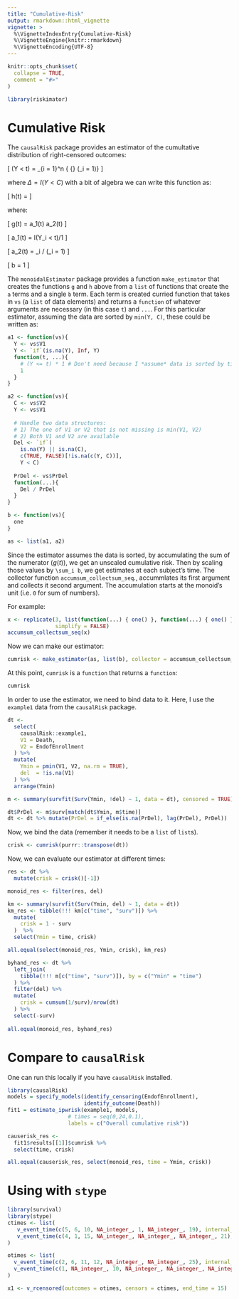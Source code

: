 ```yaml
---
title: "Cumulative-Risk"
output: rmarkdown::html_vignette
vignette: >
  %\VignetteIndexEntry{Cumulative-Risk}
  %\VignetteEngine{knitr::rmarkdown}
  %\VignetteEncoding{UTF-8}
---
```


```r
knitr::opts_chunk$set(
  collapse = TRUE,
  comment = "#>"
)
```

```r
library(riskimator)
```


# Cumulative Risk

The `causalRisk` package provides an estimator of the cumultative distribution of right-censored outcomes:

\[
\widehat{\Pr}(Y < t) = \frac{1}{n} \sum_{i = 1}^n \frac{\Delta_i I(Y_i < t)} { {\widehat{\Pr}} (\Delta_i = 1)}
\]

where $\Delta = I(Y < C)$ with a bit of algebra we can write this function as:

\[
h(t) = \frac{ \sum_i g(t)}{ \sum_i b }
\]

where:

\[
g(t) = a_1(t) \cdot a_2(t)
\]

\[
a_1(t) = I(Y_i < t)/1
\]

\[
a_2(t) = \Delta_i / \widehat{\Pr} (\Delta_i = 1)
\]

\[
b = 1
\]

The `monoidalEstimator` package provides a function `make_estimator` that creates the functions `g` and `h` above from a `list` of functions that create the `a` terms and a single `b` term.  Each term is created curried function that takes in `vs` (a `list` of data elements) and returns a `function` of whatever arguments are necessary (in this case `t`) and `...`. For this particular estimator, assuming the data are sorted by `min(Y, C)`, these could be written as:


```r
a1 <- function(vs){
  Y <- vs$V1
  Y <- `if`(is.na(Y), Inf, Y)
  function(t, ...){
    # (Y <= t) * 1 # Don't need because I *assume* data is sorted by time
    1
  }
}

a2 <- function(vs){
  C <- vs$V2
  Y <- vs$V1
  
  # Handle two data structures: 
  # 1) The one of V1 or V2 that is not missing is min(V1, V2)
  # 2) Both V1 and V2 are available
  Del <- `if`(
    is.na(Y) || is.na(C), 
    c(TRUE, FALSE)[!is.na(c(Y, C))],
    Y < C)
  
  PrDel <- vs$PrDel
  function(...){
    Del / PrDel
  }
}

b <- function(vs){
  one
}

as <- list(a1, a2)
```

Since the estimator assumes the data is sorted, by accumulating the sum of the numerator ($g(t)$), we get an unscaled cumulative risk. Then by scaling those values by `\sum_i b`, we get estimates at each subject's time. The collector function `accumsum_collectsum_seq`., accummlates its first argument and collects it second argument. The accumulation starts at the monoid's unit (i.e. `0` for sum of numbers).

For example:

```r
x <- replicate(3, list(function(...) { one() }, function(...) { one() }),
               simplify = FALSE)
accumsum_collectsum_seq(x)
```

Now we can make our estimator:

```r
cumrisk <- make_estimator(as, list(b), collector = accumsum_collectsum_seq)
```

At this point, `cumrisk` is  a `function` that returns a `function`:

```r
cumrisk
```

In order to use the estimator, we need to bind data to it.  Here, I use the `example1` data from the `causalRisk` package. 

```r
dt <- 
  select(
    causalRisk::example1, 
    V1 = Death, 
    V2 = EndofEnrollment
  ) %>%
  mutate(
    Ymin = pmin(V1, V2, na.rm = TRUE),
    del  = !is.na(V1)
  ) %>%
  arrange(Ymin) 

m <- summary(survfit(Surv(Ymin, !del) ~ 1, data = dt), censored = TRUE)

dt$PrDel <- m$surv[match(dt$Ymin, m$time)]
dt <- dt %>% mutate(PrDel = if_else(is.na(PrDel), lag(PrDel), PrDel))
```

Now, we bind the data (remember it needs to be a `list` of `list`s).

```r
crisk <- cumrisk(purrr::transpose(dt))
```

Now, we can evaluate our estimator at different times:

```r
res <- dt %>%
  mutate(crisk = crisk()[-1])

monoid_res <- filter(res, del)

km <- summary(survfit(Surv(Ymin, del) ~ 1, data = dt)) 
km_res <- tibble(!!! km[c("time", "surv")]) %>%
  mutate(
    crisk = 1 - surv
  )  %>%
  select(Ymin = time, crisk)

all.equal(select(monoid_res, Ymin, crisk), km_res)
```

```r
byhand_res <- dt %>%
  left_join(
    tibble(!!! m[c("time", "surv")]), by = c("Ymin" = "time")
  ) %>%
  filter(del) %>%
  mutate(
    crisk = cumsum(1/surv)/nrow(dt)
  ) %>%
  select(-surv)
  
all.equal(monoid_res, byhand_res)
```


# Compare to `causalRisk`

One can run this locally if you have `causalRisk` installed.

```r
library(causalRisk)
models = specify_models(identify_censoring(EndofEnrollment),
                        identify_outcome(Death))
fit1 = estimate_ipwrisk(example1, models,
                   # times = seq(0,24,0.1),
                   labels = c("Overall cumulative risk"))
```

```r
causerisk_res <-
  fit1$results[[1]]$cumrisk %>%
  select(time, crisk) 

all.equal(causerisk_res, select(monoid_res, time = Ymin, crisk))
```

# Using with `stype`

```r
library(survival)
library(stype)
ctimes <- list(
   v_event_time(c(5, 6, 10, NA_integer_, 1, NA_integer_, 19), internal_name = "cA"),
   v_event_time(c(4, 1, 15, NA_integer_, NA_integer_, NA_integer_, 21), internal_name = "cB")
)

otimes <- list(
  v_event_time(c(2, 6, 11, 12, NA_integer_, NA_integer_, 25), internal_name = "oA"),
  v_event_time(c(1, NA_integer_, 10, NA_integer_, NA_integer_, NA_integer_, 23), internal_name = "oB")
)

x1 <- v_rcensored(outcomes = otimes, censors = ctimes, end_time = 15)

```
